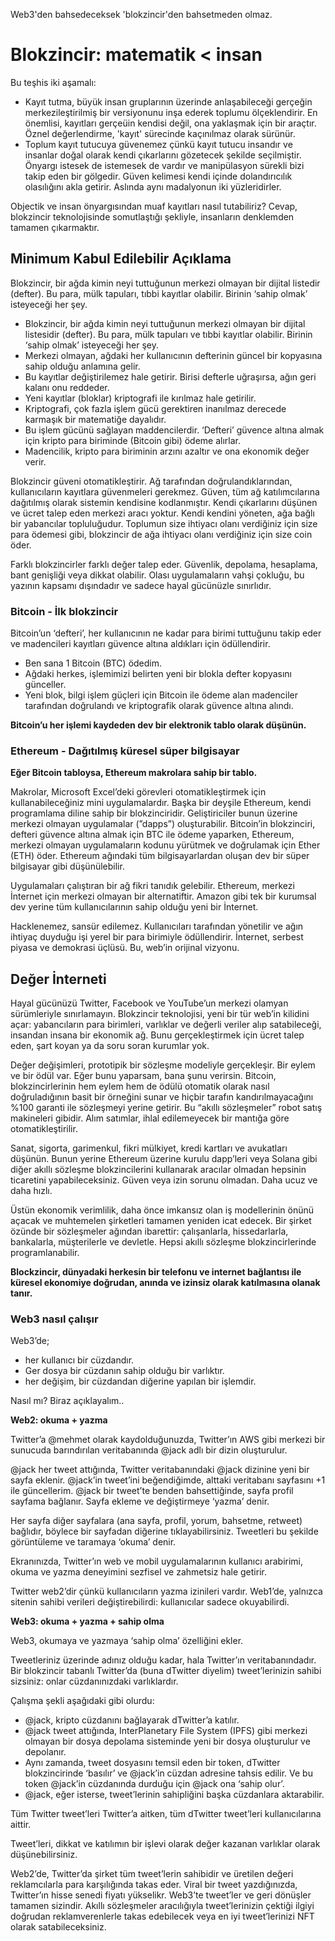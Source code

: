 Web3'den bahsedeceksek 'blokzincir'den bahsetmeden olmaz.

# Blokzincir: matematik < insan
Bu teşhis iki aşamalı:
- Kayıt tutma, büyük insan gruplarının üzerinde anlaşabileceği gerçeğin merkezileştirilmiş bir versiyonunu inşa ederek toplumu ölçeklendirir. En önemlisi, kayıtları gerçeüin kendisi değil, ona yaklaşmak için bir araçtır. Öznel değerlendirme, 'kayıt' sürecinde kaçınılmaz olarak sürünür. 
- Toplum kayıt tutucuya güvenemez çünkü kayıt tutucu insandır ve insanlar doğal olarak kendi çıkarlarını gözetecek şekilde seçilmiştir. Önyargı istesek de istemesek de vardır ve manipülasyon sürekli bizi takip eden bir gölgedir. 
Güven kelimesi kendi içinde dolandırıcılık olasılığını akla getirir. Aslında aynı madalyonun iki yüzleridirler. 

Objectik ve insan önyargısından muaf kayıtları nasıl tutabiliriz? Cevap, blokzincir teknolojisinde somutlaştığı şekliyle, insanların denklemden tamamen çıkarmaktır. 

## Minimum Kabul Edilebilir Açıklama 
Blokzincir, bir ağda kimin neyi tuttuğunun merkezi olmayan bir dijital listedir (defter). Bu para, mülk tapuları, tıbbi kayıtlar olabilir. Birinin ‘sahip olmak’ isteyeceği her şey. 

- Blokzincir, bir ağda kimin neyi tuttuğunun merkezi olmayan bir dijital listesidir (defter). Bu para, mülk tapuları ve tıbbi kayıtlar olabilir. Birinin ‘sahip olmak’ isteyeceği her şey.
- Merkezi olmayan, ağdaki her kullanıcının defterinin güncel bir kopyasına sahip olduğu anlamına gelir.
- Bu kayıtlar değiştirilemez hale getirir. Birisi defterle uğraşırsa, ağın geri kalanı onu reddeder.
- Yeni kayıtlar (bloklar) kriptografi ile kırılmaz hale getirilir.
- Kriptografi, çok fazla işlem gücü gerektiren inanılmaz derecede karmaşık bir matematiğe dayalıdır.
- Bu işlem gücünü sağlayan maddencilerdir. ‘Defteri’ güvence altına almak için kripto para biriminde (Bitcoin gibi) ödeme alırlar.
- Madencilik, kripto para biriminin arzını azaltır ve ona ekonomik değer verir.

Blokzincir güveni otomatikleştirir. Ağ tarafından doğrulandıklarından, kullanıcıların kayıtlara güvenmeleri gerekmez. Güven, tüm ağ katılımcılarına dağıtılmış olarak sistemin kendisine kodlanmıştır. Kendi çıkarlarını düşünen ve ücret talep eden merkezi aracı yoktur. Kendi kendini yöneten, ağa bağlı bir yabancılar topluluğudur. Toplumun size ihtiyacı olanı verdiğiniz için size para ödemesi gibi, blokzincir de ağa ihtiyacı olanı verdiğiniz için size coin öder. 

Farklı blokzincirler farklı değer talep eder. Güvenlik, depolama, hesaplama, bant genişliği veya dikkat olabilir. Olası uygulamaların vahşi çokluğu, bu yazının kapsamı dışındadır ve sadece hayal gücünüzle sınırlıdır.

### Bitcoin - İlk blokzincir

Bitcoin’un ‘defteri’, her kullanıcının ne kadar para birimi tuttuğunu takip eder ve madencileri kayıtları güvence altına aldıkları için ödüllendirir. 

- Ben sana 1 Bitcoin (BTC) ödedim.
- Ağdaki herkes, işlemimizi belirten yeni bir blokla defter kopyasını günceller.
- Yeni blok, bilgi işlem güçleri için Bitcoin ile ödeme alan madenciler tarafından doğrulandı ve kriptografik olarak güvence altına alındı.

**Bitcoin’u her işlemi kaydeden dev bir elektronik tablo olarak düşünün.**

### Ethereum - Dağıtılmış küresel süper bilgisayar

**Eğer Bitcoin tabloysa, Ethereum makrolara sahip bir tablo.** 

Makrolar, Microsoft Excel’deki görevleri otomatikleştirmek için kullanabileceğiniz mini uygulamalardır. Başka bir deyşile Ethereum, kendi programlama diline sahip bir blokzinciridir. Geliştiriciler bunun üzerine merkezi olmayan uygulamalar (”dapps”) oluşturabilir. Bitcoin’in blokzinciri, defteri güvence altına almak için BTC ile ödeme yaparken, Ethereum, merkezi olmayan uygulamaların kodunu yürütmek ve doğrulamak için Ether (ETH) öder. Ethereum ağındaki tüm bilgisayarlardan oluşan dev bir süper bilgisayar gibi düşünülebilir. 

Uygulamaları çalıştıran bir ağ fikri tanıdık gelebilir. Ethereum, merkezi İnternet için merkezi olmayan bir alternatiftir. Amazon gibi tek bir kurumsal dev yerine tüm kullanıcılarının sahip olduğu yeni bir İnternet. 

Hacklenemez, sansür edilemez. Kullanıcıları tarafından yönetilir ve ağın ihtiyaç duyduğu işi yerel bir para birimiyle ödüllendirir. İnternet, serbest piyasa ve demokrasi üçlüsü. Bu, web’in orijinal vizyonu.

## Değer İnterneti

Hayal gücünüzü Twitter, Facebook ve YouTube’un merkezi olamyan sürümleriyle sınırlamayın. Blokzincir teknolojisi, yeni bir tür web’in kilidini açar: yabancıların para birimleri, varlıklar ve değerli veriler alıp satabileceği, insandan insana bir ekonomik ağ. Bunu gerçekleştirmek için ücret talep eden, şart koyan ya da soru soran kurumlar yok. 

Değer değişimleri, prototipik bir sözleşme modeliyle gerçekleşir. Bir eylem ve bir ödül var. Eğer bunu yaparsam, bana şunu verirsin. Bitcoin, blokzincirlerinin hem eylem hem de ödülü otomatik olarak nasıl doğruladığının basit bir örneğini sunar ve hiçbir tarafın kandırılmayacağını %100 garanti ile sözleşmeyi yerine getirir. Bu “akıllı sözleşmeler” robot satış makineleri gibidir. Alım satımlar, ihlal edilemeyecek bir mantığa göre otomatikleştirilir. 

Sanat, sigorta, garimenkul, fikri mülkiyet, kredi kartları ve avukatları düşünün. Bunun yerine Ethereum üzerine kurulu dapp’leri veya Solana gibi diğer akıllı sözleşme blokzincilerini kullanarak aracılar olmadan hepsinin ticaretini yapabileceksiniz. Güven veya izin sorunu olmadan. Daha ucuz ve daha hızlı. 

Üstün ekonomik verimlilik, daha önce imkansız olan iş modellerinin önünü açacak ve muhtemelen şirketleri tamamen yeniden icat edecek. Bir şirket özünde bir sözleşmeler ağından ibarettir: çalışanlarla, hissedarlarla, bankalarla, müşterilerle ve devletle. Hepsi akıllı sözleşme blokzincirlerinde programlanabilir. 

**Blockzincir, dünyadaki herkesin bir telefonu ve internet bağlantısı ile küresel ekonomiye doğrudan, anında ve izinsiz olarak katılmasına olanak tanır.** 

### Web3 nasıl çalışır

Web3’de;

- her kullanıcı bir cüzdandır.
- Ger dosya bir cüzdanın sahip olduğu bir varlıktır.
- her değişim, bir cüzdandan diğerine yapılan bir işlemdir.

Nasıl mı? Biraz açıklayalım.. 

**Web2: okuma + yazma**

Twitter’a @mehmet olarak kaydolduğunuzda, Twitter’ın AWS gibi merkezi bir sunucuda barındırılan veritabanında @jack adlı bir dizin oluşturulur. 

@jack her tweet attığında, Twitter veritabanındaki @jack dizinine yeni bir sayfa eklenir. @jack’in tweet’ini beğendiğimde, alttaki veritabanı sayfasını +1 ile güncellerim. @jack bir tweet’te benden bahsettiğinde, sayfa profil sayfama bağlanır. Sayfa ekleme ve değiştirmeye ‘yazma’ denir. 

Her sayfa diğer sayfalara (ana sayfa, profil, yorum, bahsetme, retweet) bağlıdır, böylece bir sayfadan diğerine tıklayabilirsiniz. Tweetleri bu şekilde görüntüleme ve taramaya ‘okuma’ denir. 

Ekranınızda, Twitter’ın web ve mobil uygulamalarının kullanıcı arabirimi, okuma ve yazma deneyimini sezfisel ve zahmetsiz hale getirir. 

Twitter web2’dir çünkü kullanıcıların yazma izinileri vardır. Web1’de, yalnızca sitenin sahibi verileri değiştirebilirdi: kullanıcılar sadece okuyabilirdi. 

**Web3: okuma + yazma + sahip olma**

Web3, okumaya ve yazmaya ‘sahip olma’ özelliğini ekler. 

Tweetleriniz üzerinde adınız olduğu kadar, hala Twitter’ın veritabanındadır. Bir blokzincir tabanlı Twitter’da (buna dTwitter diyelim) tweet’lerinizin sahibi sizsiniz: onlar cüzdanınızdaki varlıklardır.

Çalışma şekli aşağıdaki gibi olurdu:

- @jack, kripto cüzdanını bağlayarak dTwitter’a katılır.
- @jack tweet attığında, InterPlanetary File System (IPFS) gibi merkezi olmayan bir dosya depolama sisteminde yeni bir dosya oluşturulur ve depolanır.
- Aynı zamanda, tweet dosyasını temsil eden bir token, dTwitter blokzincirinde ‘basılır’ ve @jack’in cüzdan adresine tahsis edilir. Ve bu token @jack’in cüzdanında durduğu için @jack ona ‘sahip olur’.
- @jack, eğer isterse, tweet’lerinin sahipliğini başka cüzdanlara aktarabilir.

 Tüm Twitter tweet’leri Twitter’a aitken, tüm dTwitter tweet’leri kullanıcılarına aittir. 

Tweet’leri, dikkat ve katılımın bir işlevi olarak değer kazanan varlıklar olarak düşünebilirsiniz. 

Web2’de, Twitter’da şirket tüm tweet’lerin sahibidir ve üretilen değeri reklamcılarla para karşılığında takas eder. Viral bir tweet yazdığınızda, Twitter’ın hisse senedi fiyatı yükselikr. Web3’te tweet’ler ve geri dönüşler tamamen sizindir. Akıllı sözleşmeler aracılığıyla tweet’lerinizin çektiği ilgiyi doğrudan reklamverenlerle takas edebilecek veya en iyi tweet’lerinizi NFT olarak satabileceksiniz.